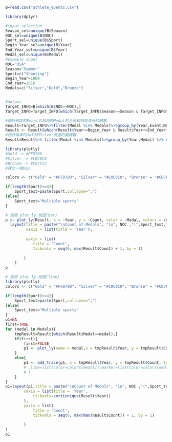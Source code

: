 ```R
B=read.csv("athlete_events.csv")
```
```R

library(dplyr)

#input selection
Season_sel=unique(B$Season)
NOC_sel=unique(B$NOC)
Sport_sel=unique(B$Sport)
Begin_Year_sel=unique(B$Year)
End_Year_sel=unique(B$Year)
Medal_sel=unique(B$Medal)
#example input
NOC="USA"
Season="Summer"
Sport=c("Shooting")
Begin_Year=1800
End_Year=2016
Medals=c("Silver","Gold","Bronze")


#output
Target_INFO=B[which(B$NOC==NOC),]
Target_INFO=Target_INFO[which(Target_INFO$Season==Season & Target_INFO$Sport==Sport),]

#統計相同的Event且相同的Medal的合併和相同年分的總數
Result=Target_INFO%>%filter(Medal %in% Medals)%>%group_by(Year,Event,Medal) %>% summarise(Count = 1)
Result <- Result[which(Result$Year>=Begin_Year & Result$Year<=End_Year),]
#統計每年的Gold和Silver所選的獎牌數
Result=Result%>% filter(Medal %in% Medals)%>%group_by(Year,Medal) %>% summarise(Count = sum(Count))


```

```R
library(plotly)
#Gold -> #FFD700
#Silver -> #C0C0C0
#Bronze -> #CD7F32
#建立一個map

colors <- c("Gold" = "#FFD700", "Silver" = "#C0C0C0", "Bronze" = "#CD7F32")

if(length(Sport)<=4){
    Sport_text=paste(Sport,collapse=",")
}else{
    Sport_text="Multiple sports"
}

# 使用 plot_ly 绘图(bar)
p <- plot_ly(Result, x = ~Year, y = ~Count, color = ~Medal, colors = colors, type = 'bar') %>%
  layout(title = paste("\nCount of Medals", "in", NOC ,"(",Sport_text,")"),
         xaxis = list(title = 'Year'),
            
         yaxis = list(
            title = 'Count',
            tickvals = seq(0, max(Result$Count) + 1, by = 1)
            
        )
    )
p
```
```R
# 使用 plot_ly 绘图(line)
library(plotly)
colors <- c("Gold" = "#FFD700", "Silver" = "#C0C0C0", "Bronze" = "#CD7F32")

if(length(Sport)<=4){
    Sport_text=paste(Sport,collapse=",")
}else{
    Sport_text="Multiple sports"
}
p1=NA
first=TRUE
for (medal in Medals){
    tmpResult=Result[which(Result$Medal==medal),]
    if(first){
        first=FALSE
        p1 <- plot_ly(name = medal,x = tmpResult$Year, y = tmpResult$Count, type = 'scatter',mode = 'lines+markers',line=list(color=colors[medal]),marker=list(color=colors[medal]))                  
    }
    else{
        p1 <- add_trace(p1, x = tmpResult$Year, y = tmpResult$Count, type = 'scatter',mode = 'lines+markers',name = medal,line=list(color=colors[medal]),marker=list(color=colors[medal]))
        # ,line=list(color=colors[medal]),marker=list(color=colors[medal])
        # )
    }
}
p1=layout(p1,title = paste("\nCount of Medals", "in", NOC ,"(",Sport_text,")"),
        xaxis = list(title = 'Year',
            tickvals=sort(unique(Result$Year))
        ),
        yaxis = list(
            title = 'Count',
            tickvals = seq(0, max(max(Result$Count)) + 1, by = 1)
            
        )
)
p1
```